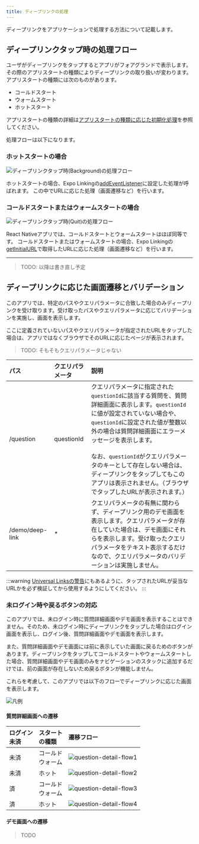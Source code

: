 ```yaml
---
title: ディープリンクの処理
---
```


ディープリンクをアプリケーションで処理する方法について記載します。

## ディープリンクタップ時の処理フロー

ユーザがディープリンクをタップするとアプリがフォアグランドで表示します。
その際のアプリスタートの種類によりディープリンクの取り扱いが変わります。
アプリスタートの種類には次のものがあります。

- コールドスタート
- ウォームスタート
- ホットスタート

アプリスタートの種類の詳細は[アプリスタートの種類に応じた初期化処理](../life-cycle-management/overview.mdx#アプリスタートの種類に応じた初期化処理)を参照してください。

処理フローは以下になります。

### ホットスタートの場合

![ディープリンクタップ時(Background)の処理フロー](tap-deep-link-when-background.drawio.png)


ホットスタートの場合、Expo Linkingの[addEventListener](https://docs.expo.dev/versions/latest/sdk/linking/#linkingaddeventlistenertype-handler)に設定した処理が呼ばれます。
この中でURLに応じた処理（画面遷移など）を行います。

### コールドスタートまたはウォームスタートの場合

![ディープリンクタップ時(Quit)の処理フロー](tap-deep-link-when-quit.drawio.png)

React Nativeアプリでは、コールドスタートとウォームスタートはほぼ同等です。
コールドスタートまたはウォームスタートの場合、Expo Linkingの[getInitialURL](https://docs.expo.dev/versions/latest/sdk/linking/#linkinggetinitialurl)で取得したURLに応じた処理（画面遷移など）を行います。

---

> TODO: 以降は書き直し予定

## ディープリンクに応じた画面遷移とバリデーション

このアプリでは、特定のパスやクエリパラメータに合致した場合のみディープリンクを受け取ります。受け取ったパスやクエリパラメータに応じてバリデーションを実施し、画面を表示します。

ここに定義されていないパスやクエリパラメータが指定されたURLをタップした場合は、アプリではなくブラウザでそのURLに応じたページが表示されます。

> TODO: そもそもクエリパラメータじゃない

| パス              | クエリパラメータ   | 説明                                                                                                                                                                                                                                |
|:----------------|:-----------|:----------------------------------------------------------------------------------------------------------------------------------------------------------------------------------------------------------------------------------|
| /question       | questionId | クエリパラメータに指定された`questionId`に該当する質問を、質問詳細画面に表示します。`questionId`に値が設定されていない場合や、`questionId`に設定された値が整数以外の場合は質問詳細画面にエラーメッセージを表示します。<br/><br/>なお、`questionId`がクエリパラメータのキーとして存在しない場合は、ディープリンクをタップしてもこのアプリは表示されません。（ブラウザでタップしたURLが表示されます。） |
| /demo/deep-link | *          | クエリパラメータの有無に関わらず、ディープリンク用のデモ画面を表示します。クエリパラメータが存在していた場合は、デモ画面にそれらを表示します。受け取ったクエリパラメータをテキスト表示するだけなので、クエリパラメータのバリデーションは実施しません。                                                                                                       |

:::warning
[Universal Linksの警告](https://developer.apple.com/documentation/xcode/supporting-universal-links-in-your-app)にもあるように、タップされたURLが妥当なURLかを必ず検証してから使用するようにしてください。
:::

### 未ログイン時や戻るボタンの対応

このアプリでは、未ログイン時に質問詳細画面やデモ画面を表示することはできません。そのため、未ログイン時にディープリンクをタップした場合はログイン画面を表示し、ログイン後、質問詳細画面やデモ画面を表示します。

また、質問詳細画面やデモ画面には前に表示していた画面に戻るためのボタンがあります。ディープリンクをタップしてコールドスタートやウォームスタートした場合、質問詳細画面やデモ画面のみをナビゲーションのスタックに追加するだけでは、前の画面が存在しないため戻るボタンが機能しません。

これらを考慮して、このアプリでは以下のフローでディープリンクに応じた画面を表示します。

![凡例](./usage.drawio.png)

#### 質問詳細画面への遷移

| ログイン<br/>未済 | スタート<br/>の種類  | 遷移フロー                                                        |
|:------------|:--------------|:-------------------------------------------------------------|
| 未済          | コールド<br/>ウォーム | ![question-detail-flow1](./question-detail-flow1.drawio.png) |
| 未済          | ホット           | ![question-detail-flow2](./question-detail-flow2.drawio.png) |
| 済           | コールド<br/>ウォーム | ![question-detail-flow3](./question-detail-flow3.drawio.png) |
| 済           | ホット           | ![question-detail-flow4](./question-detail-flow4.drawio.png) |

#### デモ画面への遷移

> TODO
